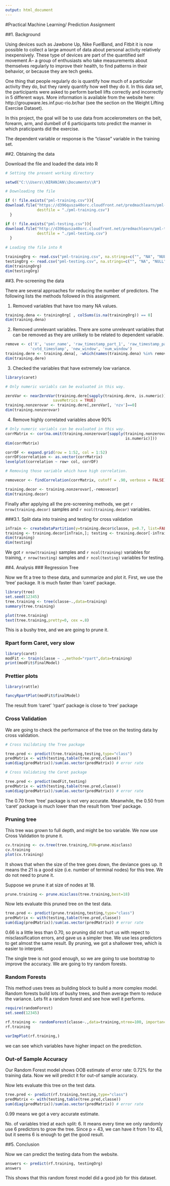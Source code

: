 ```yaml
---
output: html_document
---
```

#Practical Machine Learning/ Prediction Assignment

##1. Background

Using devices such as Jawbone Up, Nike FuelBand, and Fitbit it is now possible to collect a large amount of data about personal activity relatively inexpensively. These type of devices are part of the quantified self movement Â– a group of enthusiasts who take measurements about themselves regularly to improve their health, to find patterns in their behavior, or because they are tech geeks.

One thing that people regularly do is quantify how much of a particular activity they do, but they rarely quantify how well they do it. In this data set, the participants were asked to perform barbell lifts correctly and incorrectly in 5 different ways. More information is available from the website here: http://groupware.les.inf.puc-rio.br/har (see the section on the Weight Lifting Exercise Dataset).

In this project, the goal will be to use data from accelerometers on the belt, forearm, arm, and dumbell of 6 participants toto predict the manner in which praticipants did the exercise.

The dependent variable or response is the “classe” variable in the training set.

##2. Obtaining the data

Download the file and loaded the data into R

```r

# Setting the present working directory

setwd("C:\\Users\\NIRANJAN\\Documents\\R")

# Downloading the file

if (! file.exists("pml-training.csv")){
download.file("https://d396qusza40orc.cloudfront.net/predmachlearn/pml-training.csv", 
              destfile = "./pml-training.csv")
  }

if (! file.exists("pml-testing.csv")){
download.file("http://d396qusza40orc.cloudfront.net/predmachlearn/pml-testing.csv", 
              destfile = "./pml-testing.csv")
  }
  
# Loading the file into R

trainingOrg <- read.csv("pml-training.csv", na.strings=c("", "NA", "NULL"))
testingOrg <- read.csv("pml-testing.csv", na.strings=c("", "NA", "NULL"))
dim(trainingOrg)
dim(testingOrg)

```

##3. Pre-screening the data

There are several approaches for reducing the number of predictors. The following lists the methods followed in this assignment.

1. Removed variables that have too many NA values.

```r

training.dena <- trainingOrg[ , colSums(is.na(trainingOrg)) == 0]
dim(training.dena)

```

2. Removed unrelevant variables. There are some unrelevant variables that can be removed as they are unlikely to be related to dependent variable.

```r

remove <- c('X', 'user_name', 'raw_timestamp_part_1', 'raw_timestamp_part_2',
           'cvtd_timestamp', 'new_window', 'num_window')
training.dere <- training.dena[, -which(names(training.dena) %in% remove)]
dim(training.dere)

```

3. Checked the variables that have extremely low variance.

```r

library(caret)

# Only numeric variabls can be evaluated in this way.

zeroVar <- nearZeroVar(training.dere[sapply(training.dere, is.numeric)], 
                     saveMetrics = TRUE)
training.nonzerovar <- training.dere[,zeroVar[, 'nzv']==0]
dim(training.nonzerovar)

```

4. Remove highly correlated variables above 90%

```r

# Only numeric variabls can be evaluated in this way.
corrMatrix <- cor(na.omit(training.nonzerovar[sapply(training.nonzerovar, 
                                                     is.numeric)]))
dim(corrMatrix)

corrDF <- expand.grid(row = 1:52, col = 1:52)
corrDF$correlation <- as.vector(corrMatrix)
levelplot(correlation ~ row+ col, corrDF)

# Removing those variable which have high correlation.

removecor <- findCorrelation(corrMatrix, cutoff = .90, verbose = FALSE)

training.decor <- training.nonzerovar[,-removecor]
dim(training.decor)

```

Finally after applying all the pre-screening methods, we get `r nrow(training.decor)` samples and `r ncol(training.decor)` variables.

###3.1. Split data into training and testing for cross validation

```r

inTrain <- createDataPartition(y=training.decor$classe, p=0.7, list=FALSE)
training <- training.decor[inTrain,]; testing <- training.decor[-inTrain,]
dim(training)
dim(testing)

```

We got `r nrow(training)` samples and `r ncol(training)` variables for training, `r nrow(testing)` samples and `r ncol(testing)` variables for testing.

##4. Analysis
### Regression Tree

Now we fit a tree to these data, and summarize and plot it. First, we use the 'tree' package. It is much faster than 'caret' package.

```r

library(tree)
set.seed(12345)
tree.training <- tree(classe~.,data=training)
summary(tree.training)

plot(tree.training)
text(tree.training,pretty=0, cex =.8)

```

This is a bushy tree, and we are going to prune it.

### Rpart form Caret, very slow

```r

library(caret)
modFit <- train(classe ~ .,method="rpart",data=training)
print(modFit$finalModel)

```

### Prettier plots

```r

library(rattle)

fancyRpartPlot(modFit$finalModel)

```

The result from 'caret' 'rpart' package is close to 'tree' package

### Cross Validation

We are going to check the performance of the tree on the testing data by cross validation.

```r

# Cross Vaildating the Tree package

tree.pred <- predict(tree.training,testing,type="class")
predMatrix <- with(testing,table(tree.pred,classe))
sum(diag(predMatrix))/sum(as.vector(predMatrix)) # error rate

# Cross Validating the Caret package

tree.pred <- predict(modFit,testing)
predMatrix <- with(testing,table(tree.pred,classe))
sum(diag(predMatrix))/sum(as.vector(predMatrix)) # error rate

```

The 0.70 from 'tree' package is not very accurate. Meanwhile, the 0.50 from 'caret' package is much lower than the result from 'tree' package.

### Pruning tree

This tree was grown to full depth, and might be too variable. We now use Cross Validation to prune it.

```r

cv.training <- cv.tree(tree.training,FUN=prune.misclass)
cv.training
plot(cv.training)

```

It shows that when the size of the tree goes down, the deviance goes up. It means the 21 is a good size (i.e. number of terminal nodes) for this tree. We do not need to prune it.

Suppose we prune it at size of nodes at 18.

```r

prune.training <- prune.misclass(tree.training,best=18)

```

Now lets evaluate this pruned tree on the test data.

```r

tree.pred <- predict(prune.training,testing,type="class")
predMatrix <- with(testing,table(tree.pred,classe))
sum(diag(predMatrix))/sum(as.vector(predMatrix)) # error rate

```

0.66 is a little less than 0.70, so pruning did not hurt us with repect to misclassification errors, and gave us a simpler tree. We use less predictors to get almost the same result. By pruning, we got a shallower tree, which is easier to interpret.

The single tree is not good enough, so we are going to use bootstrap to improve the accuracy. We are going to try random forests.

### Random Forests

This method uses trees as building block to build a more complex model. Random forests build lots of bushy trees, and then average them to reduce the variance. Lets fit a random forest and see how well it performs.

```r

require(randomForest)
set.seed(12345)

rf.training <- randomForest(classe~.,data=training,ntree=100, importance=TRUE)
rf.training

varImpPlot(rf.training,)

```

we can see which variables have higher impact on the prediction.

### Out-of Sample Accuracy

Our Random Forest model shows OOB estimate of error rate: 0.72% for the training data. Now we will predict it for out-of sample accuracy.

Now lets evaluate this tree on the test data.

```r

tree.pred <- predict(rf.training,testing,type="class")
predMatrix <- with(testing,table(tree.pred,classe))
sum(diag(predMatrix))/sum(as.vector(predMatrix)) # error rate

```

0.99 means we got a very accurate estimate.

No. of variables tried at each split: 6. It means every time we only randomly use 6 predictors to grow the tree. Since p = 43, we can have it from 1 to 43, but it seems 6 is enough to get the good result.

##5. Conclusion

Now we can predict the testing data from the website.

```r

answers <- predict(rf.training, testingOrg)
answers

```

This shows that this random forest model did a good job for this dataset.